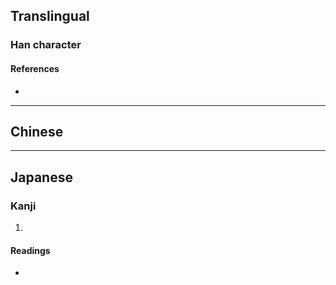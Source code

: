{{character info/new}}
==Translingual==

===Han character===
{{Han char|rn=50|rad=巾|as=11|sn=14|four=|canj=HOUBK|ids=⿲彳⿳山丿巾攵}}

====References====
* {{Han ref|kx=0335.190|dkj=09041|hdz=20840.090|uh=5E51|ud=24145}}

----

==Chinese==
{{zh-see|徽|v}}

----

==Japanese==

===Kanji===
{{ja-kanji|grade=|rs=巾11}}

# {{defn|lang=ja|sort=巾11}}

====Readings====
* {{ja-readings|on=[[き]] (ki)|kun=[[めじるしのぬの]] (mejirushinonuno), [[はた]] (hata)}}